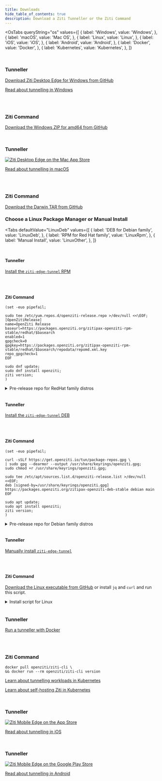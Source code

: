 ```yaml
---
title: Downloads
hide_table_of_contents: true
description: Download a Ziti Tunneller or the Ziti Command
---
```



<!-- the 'value' must match the osName detected by the OsTabs component -->

<OsTabs
  queryString="os"
  values={[
    { label: 'Windows', value: 'Windows', },
    { label: 'macOS', value: 'Mac OS', },
    { label: 'Linux', value: 'Linux', },
    { label: 'iOS', value: 'iOS', },
    { label: 'Android', value: 'Android', },
    { label: 'Docker', value: 'Docker', },
    { label: 'Kubernetes', value: 'Kubernetes', },
  ]}
>

<TabItem value="Windows">

<br/>

### Tunneller

[Download Ziti Desktop Edge for Windows from GitHub](https://github.com/openziti/desktop-edge-win/releases/latest)

[Read about tunnelling in Windows](/reference/tunnelers/02-windows.md)

<br/><br/>

### Ziti Command
    
[Download the Windows ZIP for amd64 from GitHub](https://github.com/openziti/ziti/releases/latest)

</TabItem>

<TabItem value="Mac OS">

<br/>

### Tunneller

[![Ziti Desktop Edge on the Mac App Store](/img/Mac_App_Store_Badge.svg)](https://apps.apple.com/app/id1460484572)

[Read about tunnelling in macOS](/reference/tunnelers/04-macos.md)


<br/><br/>

### Ziti Command

[Download the Darwin TAR from GitHub](https://github.com/openziti/ziti/releases/latest)

</TabItem>

<!-- begin super-tab Linux -->
<TabItem value="Linux"> 

### Choose a Linux Package Manager or Manual Install

<!-- begin Linux sub-tabs -->
<Tabs
    defaultValue="LinuxDeb"
    values={[
        { label: 'DEB for Debian family', value: 'LinuxDeb', },
        { label: 'RPM for Red Hat family', value: 'LinuxRpm', },
        { label: 'Manual Install', value: 'LinuxOther', },
    ]}
>

<!-- begin sub-tab rpm -->
<TabItem value="LinuxRpm">

<br/>

#### Tunneller

[Install the `ziti-edge-tunnel` RPM](/reference/tunnelers/linux/index.md#installing-the-rpm)

<br/><br/>

#### Ziti Command

```text
(set -euo pipefail;

sudo tee /etc/yum.repos.d/openziti-release.repo >/dev/null <<\EOF;
[OpenZitiRelease]
name=OpenZiti Release
baseurl=https://packages.openziti.org/zitipax-openziti-rpm-stable/redhat/$basearch
enabled=1
gpgcheck=0
gpgkey=https://packages.openziti.org/zitipax-openziti-rpm-stable/redhat/$basearch/repodata/repomd.xml.key
repo_gpgcheck=1
EOF

sudo dnf update;
sudo dnf install openziti;
ziti version;
)
```

<Details>
<summary>Pre-release repo for RedHat family distros</summary>

```text
(set -euo pipefail;

sudo tee /etc/yum.repos.d/openziti-testing.repo >/dev/null <<\EOF;
[OpenZitiTesting]
name=OpenZiti Testing
baseurl=https://packages.openziti.org/zitipax-openziti-rpm-test/redhat/$basearch
enabled=1
gpgcheck=0
gpgkey=https://packages.openziti.org/zitipax-openziti-rpm-test/redhat/$basearch/repodata/repomd.xml.key
repo_gpgcheck=1
EOF

sudo dnf update;
sudo dnf install openziti;
ziti version;
)
```

</Details>

<!-- end sub-tab rpm -->
</TabItem>

<!-- begin sub-tab deb -->
<TabItem value="LinuxDeb">

<br/>

#### Tunneller

[Install the `ziti-edge-tunnel` DEB](/reference/tunnelers/linux/index.md#installing-the-deb)

<br/><br/>

#### Ziti Command

```text
(set -euo pipefail;

curl -sSLf https://get.openziti.io/tun/package-repos.gpg \
| sudo gpg --dearmor --output /usr/share/keyrings/openziti.gpg;
sudo chmod +r /usr/share/keyrings/openziti.gpg;

sudo tee /etc/apt/sources.list.d/openziti-release.list >/dev/null <<EOF;
deb [signed-by=/usr/share/keyrings/openziti.gpg] https://packages.openziti.org/zitipax-openziti-deb-stable debian main
EOF

sudo apt update;
sudo apt install openziti;
ziti version;
)
```

<Details>
<summary>Pre-release repo for Debian family distros</summary>

```text
(set -euo pipefail;

curl -sSLf https://get.openziti.io/tun/package-repos.gpg \
| sudo gpg --dearmor --output /usr/share/keyrings/openziti.gpg;
sudo chmod +r /usr/share/keyrings/openziti.gpg;

sudo tee /etc/apt/sources.list.d/openziti-testing.list >/dev/null <<EOF;
deb [signed-by=/usr/share/keyrings/openziti.gpg] https://packages.openziti.org/zitipax-openziti-deb-test debian main
EOF

sudo apt update;
sudo apt install openziti;
ziti version;
)
```

</Details>

<!-- end sub-tab deb -->

</TabItem>

<TabItem value="LinuxOther">

<br/>

#### Tunneller

[Manually install `ziti-edge-tunnel`](/reference/tunnelers/linux/index.md#manual-installation)

<br/><br/>

#### Ziti Command

[Download the Linux executable from GitHub](https://github.com/openziti/ziti/releases/latest) or install `jq` and `curl` and run this script.

<Details>
<summary>Install script for Linux</summary>

```text
(set -euo pipefail;

cd $(mktemp -d);

ZITI_VERSION=$(
  curl -sSf https://api.github.com/repos/openziti/ziti/releases/latest \
  | jq -r '.tag_name'
);

case $(uname -m) in
  x86_64)          GOXARCH=amd64 ;;
  aarch64|arm64)   GOXARCH=arm64 ;;
  armv7|armhf|arm) GOXARCH=arm   ;;
  *)               echo "ERROR: unknown arch '$(uname -m)'" >&2
                   exit 1        ;;
esac;

curl -sSfL \
  "https://github.com/openziti/ziti/releases/download/${ZITI_VERSION}/ziti-linux-${GOXARCH}-${ZITI_VERSION#v}.tar.gz" \
  | tar -xz -f -;

sudo install -o root -g root ./ziti /usr/local/bin/;
ziti version;
)
```

</Details>

<!-- end LinuxOther sub-tab -->
</TabItem>

<!-- end Linux sub-tabs -->

</Tabs>

<!-- end super-tab Linux -->
</TabItem>

<TabItem value="Docker">

<br/>

### Tunneller

[Run a tunneller with Docker](/reference/tunnelers/linux/container/readme.mdx)

<br/><br/>

### Ziti Command

```text
docker pull openziti/ziti-cli \
&& docker run --rm openziti/ziti-cli version 
```

</TabItem>

<TabItem value="Kubernetes">

[Learn about tunnelling workloads in Kubernetes](/guides/kubernetes/workload-tunneling/index.md)

[Learn about self-hosting Ziti in Kubernetes](/docs/category/hosting-openziti)

</TabItem>

<TabItem value="iOS">

<br/>

### Tunneller

[![Ziti Mobile Edge on the App Store](/img/App_Store_Badge.svg)](https://apps.apple.com/app/id1460484353)

[Read about tunnelling in iOS](/reference/tunnelers/05-_iOS.md)

</TabItem>

<TabItem value="Android">

<br/>

### Tunneller

[![Ziti Mobile Edge on the Google Play Store](/img/google-play-badge.svg)](https://play.google.com/store/apps/details?id=org.openziti.mobile)

[Read about tunnelling in Android](/reference/tunnelers/03-android.md)

</TabItem>

</OsTabs>
